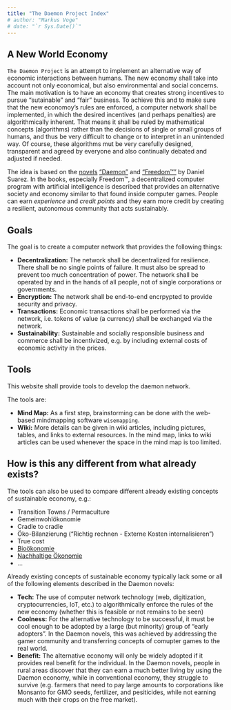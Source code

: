 ```yaml
---
title: "The Daemon Project Index"
# author: "Markus Voge"
# date: "`r Sys.Date()`"
---
```


## A New World Economy {#first-section}

`The Daemon Project` is an attempt to implement an alternative way of economic interactions between humans. The new economy shall take into account not only economical, but also environmental and social concerns. The main motivation is to have an economy that creates strong incentives to pursue "sutainable" and "fair" business. To achieve this and to make sure that the new economoy's rules are enforced, a computer network shall be implemented, in which the desired incentives (and perhaps penalties) are algorithmically inherent. That means it shall be ruled by mathematical concepts (algorithms) rather than the decisions of single or small groups of humans, and thus be very difficult to change or to interpret in an unintended way. Of course, these algorithms mut be very carefully designed, transparent and agreed by everyone and also continually debated and adjusted if needed.

The idea is based on the [novels](http://thedaemon.com/) ["Daemon"](https://en.wikipedia.org/wiki/Daemon_(novel_series)) and ["Freedom™"](https://en.wikipedia.org/wiki/Freedom%E2%84%A2) by Daniel Suarez. In the books, especially Freedom™, a decentralized computer program with artificial intelligence is described that provides an alternative society and economy similar to that found inside computer games. People can earn *experience* and *credit points* and they earn more credit by creating a resilient, autonomous community that acts sustainably.


## Goals

The goal is to create a computer network that provides the following things:

* **Decentralization:** The network shall be decentralized for resilience. There shall be no single points of failure. It must also be spread to prevent too much concentration of power. The network shall be operated by and in the hands of all people, not of single corporations or governments.
* **Encryption:** The network shall be end-to-end encrpypted to provide security and privacy.
* **Transactions:** Economic transactions shall be performed via the network, i.e. tokens of value (a currency) shall be exchanged via the network.
* **Sustainability:** Sustainable and socially responsible business and commerce shall be incentivized, e.g. by including external costs of economic activity in the prices.


## Tools

This website shall provide tools to develop the daemon network.

The tools are:

* **Mind Map:** As a first step, brainstorming can be done with the web-based mindmapping software `wisemapping`.
* **Wiki:** More details can be given in wiki articles, including pictures, tables, and links to external resources. In the mind map, links to wiki articles can be used whenever the space in the mind map is too limited.


## How is this any different from what already exists?

The tools can also be used to compare different already existing concepts of sustainable economy, e.g.:

* Transition Towns / Permaculture
* Gemeinwohlökonomie
* Cradle to cradle
* Öko-Bilanzierung ("Richtig rechnen - Externe Kosten internalisieren")
* True cost
* [Bioökonomie](https://de.wikipedia.org/wiki/Bio%C3%B6konomie)
* [Nachhaltige Ökonomie](http://www.nachhaltige-oekonomie.de/nachhaltige-oekonomie)
* ...

Already existing concepts of sustainable economy typically lack some or all of the following elements described in the Daemon novels:

* **Tech:** The use of computer network technology (web, digitization, cryptocurrencies, IoT, etc.) to algorithmically enforce the rules of the new economy (whether this is feasible or not remains to be seen)
* **Coolness:** For the alternative technology to be successful, it must be cool enough to be adopted by a large (but minority) group of "early adopters". In the Daemon novels, this was achieved by addressing the gamer community and transferring concepts of comupter games to the real world.
* **Benefit:** The alternative economy will only be widely adopted if it provides real benefit for the individual. In the Daemon novels, people in rural areas discover that they can earn a much better living by using the Daemon economy, while in conventional economy, they struggle to survive (e.g. farmers that need to pay large amounts to corporations like Monsanto for GMO seeds, fertilizer, and pesiticides, while not earning much with their crops on the free market).

<!-- ## New Styles -->

<!-- `html_pretty` currently supports three page themes (`cayman`, `tactile` and -->
<!-- `architect`), and two syntax highlight styles (`github` and `vignette`). -->
<!-- The theme and highlight styles can be specified in the document metadata, -->
<!-- for example: -->

<!-- ```yaml -->
<!-- output: -->
<!--   prettydoc::html_pretty: -->
<!--     theme: architect -->
<!--     highlight: github -->
<!-- ``` -->

<!-- ## Your Familiar Tools -->

<!-- Feel free to use the `knitr` infrastructure with dozens of tunable options in -->
<!-- your document. -->

<!-- ```{r fig.width=6, fig.height=6, fig.align='center'} -->
<!-- set.seed(123) -->
<!-- n <- 1000 -->
<!-- x1  <- matrix(rnorm(n), ncol = 2) -->
<!-- x2  <- matrix(rnorm(n, mean = 3, sd = 1.5), ncol = 2) -->
<!-- x   <- rbind(x1, x2) -->
<!-- head(x) -->
<!-- smoothScatter(x, xlab = "x1", ylab = "x2") -->
<!-- ``` -->

<!-- You can include code snippets of languages other than R, but note that -->
<!-- the block header has no curly brackets around the language name. -->

<!-- ```cpp -->
<!-- // [[Rcpp::export]] -->
<!-- NumericVector timesTwo(NumericVector x) { -->
<!--     return x * 2; -->
<!-- } -->
<!-- ``` -->

<!-- You can also write math expressions, e.g. $Y = X\beta + \epsilon$, -->
<!-- footnotes^[A footnote here.], and tables, e.g. using `knitr::kable()`. -->

<!-- ```{r, echo=FALSE, results='asis'} -->
<!-- knitr::kable(head(iris, 10)) -->
<!-- ``` -->

<!-- ## Stay Tuned -->

<!-- Please visit the [development page](http://github.com/yixuan/prettydoc/) of the  -->
<!-- `prettydoc` package for latest updates and news. Comments, bug reports and -->
<!-- pull requests are always welcome. -->
